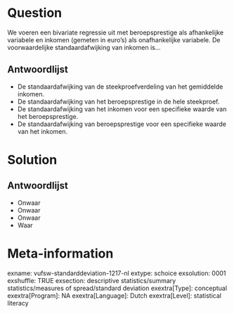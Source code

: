 Question
========
We voeren een bivariate regressie uit met beroepsprestige als afhankelijke variabele en inkomen (gemeten in euro's) als onafhankelijke variabele. De voorwaardelijke standaardafwijking van inkomen is...

Antwoordlijst
----------
* De standaardafwijking van de steekproefverdeling van het gemiddelde inkomen.
* De standaardafwijking van het beroepsprestige in de hele steekproef.
* De standaardafwijking van het inkomen voor een specifieke waarde van het beroepsprestige.
* De standaardafwijking van beroepsprestige voor een specifieke waarde van het inkomen.

Solution
========

Antwoordlijst
----------
* Onwaar
* Onwaar
* Onwaar
* Waar

Meta-information
================
exname: vufsw-standarddeviation-1217-nl
extype: schoice
exsolution: 0001
exshuffle: TRUE
exsection: descriptive statistics/summary statistics/measures of spread/standard deviation
exextra[Type]: conceptual
exextra[Program]: NA
exextra[Language]: Dutch
exextra[Level]: statistical literacy

